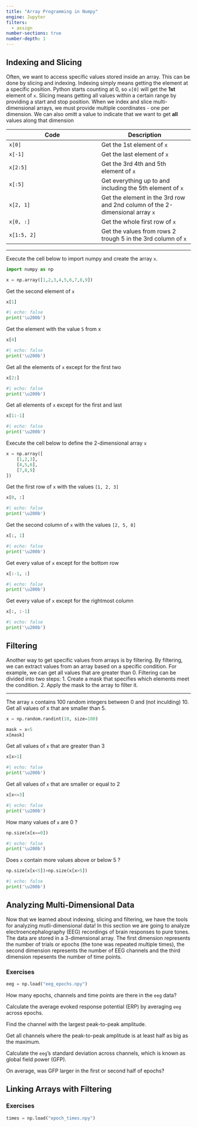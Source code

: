 ```yaml
---
title: "Array Programming in Numpy"
engine: Jupyter
filters:
  - assign
number-sections: true
number-depth: 1
---
```


## Indexing and Slicing

Often, we want to access specific values stored inside an array.
This can be done by slicing and indexing.
Indexing simply means getting the element at a specific position.
Python starts counting at 0, so `x[0]` will get the **1st** element of `x`.
Slicing means getting all values within a certain range by providing a start and stop position.
When we index and slice multi-dimensional arrays, we must provide multiple coordinates - one per dimension.
We can also omitt a value to indicate that we want to get **all** values along that dimension

| Code | Description |
| --- | --- |
| `x[0]` | Get the 1st element of `x` |
| `x[-1]` | Get the last element of `x` |
| `x[2:5]` | Get the 3rd 4th and 5th element of `x` |
| `x[:5]` | Get everything up to and including the 5th element of `x` |
| `x[2, 1]` | Get the element in the 3rd row and 2nd column of  the 2-dimensional array `x` |
| `x[0, :]` | Get the whole first row of `x` |
| `x[1:5, 2]` | Get the values from rows 2 trough 5 in the 3rd column of `x` |  

---

::: {#exr-}
Execute the cell below to import numpy and create the array `x`.
:::

```python
import numpy as np

x = np.array([1,2,3,4,5,6,7,8,9])
```

::: {#exr-}
Get the second element of `x`
:::

:::{.sol}
```python
x[1]
```
:::

:::{.direction}
```python
#| echo: false
print('\u200b')
```
:::

::: {#exr-}
Get the element with the value `5` from x
:::

:::{.sol}
```python
x[4]
```
:::

:::{.direction}
```python
#| echo: false
print('\u200b')
```
:::

::: {#exr-}
Get all the elements of `x` except for the first two
:::

:::{.sol}
```python
x[2:]
```
:::

:::{.direction}
```python
#| echo: false
print('\u200b')
```
:::

::: {#exr-}
Get all elements of `x` except for the first and last
:::

:::{.sol}
```python
x[1:-1]
```
:::

:::{.direction}
```python
#| echo: false
print('\u200b')
```
:::

::: {#exr-}
Execute the cell below to define the 2-dimensional array `x`
:::

```python
x = np.array([
    [1,2,3],
    [4,5,6],
    [7,8,9]
])
```

::: {#exr-}
Get the first row of `x` with the values `[1, 2, 3]`
:::

:::{.sol}
```python
x[0, :]
```
:::

:::{.direction}
```python
#| echo: false
print('\u200b')
```
:::

::: {#exr-}
Get the second column of `x` with the values `[2, 5, 8]`
:::

:::{.sol}
```python
x[:, 1]
```
:::

:::{.direction}
```python
#| echo: false
print('\u200b')
```
:::

::: {#exr-}
Get every value of `x` except for the bottom row
:::

:::{.sol}
```python
x[:-1, :]
```
:::

:::{.direction}
```python
#| echo: false
print('\u200b')
```
:::

::: {#exr-}
Get every value of `x` except for the rightmost column
:::

:::{.sol}
```python
x[:, :-1]
```
:::

:::{.direction}
```python
#| echo: false
print('\u200b')
```
:::

## Filtering

Another way to get specific values from arrays is by filtering.
By filtering, we can extract values from an array based on a specific condition.
For example, we can get all values that are greater than 0.
Filtering can be divided into two steps: 
1. Create a mask that specifies which elements meet the condition.
2. Apply the mask to the array to filter it.

---

::: {#exm-}
The array `x` contains 100 random integers between 0 and (not inculding) 10.
Get all values of x that are smaller than 5.
```python
x = np.random.randint(10, size=100)
```
:::

```python
mask = x<5
x[mask]
```

::: {#exr-}
Get all values of `x` that are greater than 3
:::

:::{.sol}
```python
x[x>1]
```
:::

:::{.direction}
```python
#| echo: false
print('\u200b')
```
:::

:::{#exr-}
Get all values of `x` that are smaller or equal to 2
:::

:::{.sol}
```python
x[x<=3]
```
:::

:::{.direction}
```python
#| echo: false
print('\u200b')
```
:::

How many values of `x` are 0 ?

:::{.sol}
```python
np.size(x[x==0])
```
:::

:::{.direction}
```python
#| echo: false
print('\u200b')
```
:::

Does `x` contain more values above or below 5 ?

:::{.sol}
```python
np.size(x[x<5])>np.size(x[x>5])
```
:::

:::{.direction}
```python
#| echo: false
print('\u200b')
```
:::

## Analyzing Multi-Dimensional Data

Now that we learned about indexing, slicing and filtering, we have the tools for analyzing mutli-dimensional data!
In this section we are going to analyze electroencephalography (EEG) recordings of brain responses to pure tones.
The data are stored in a 3-dimensional array.
The first dimension represents the number of trials or epochs (the tone was repeated multiple times), the second dimension represents the number of EEG channels and the third dimension repesents the number of time points.

### Exercises

```python
eeg = np.load("eeg_epochs.npy")
```

How many epochs, channels and time points are there in the `eeg` data?

Calculate the average evoked response potential (ERP) by averaging `eeg` across epochs.

Find the channel with the largest peak-to-peak amplitude.

Get all channels where the peak-to-peak amplitude is at least half as big as the maximum.

Calculate the `eeg`'s standard deviation across channels, which is known as global field power (GFP).

On average, was GFP larger in the first or second half of epochs?

## Linking Arrays with Filtering

### Exercises

```python
times = np.load("epoch_times.npy")
```
